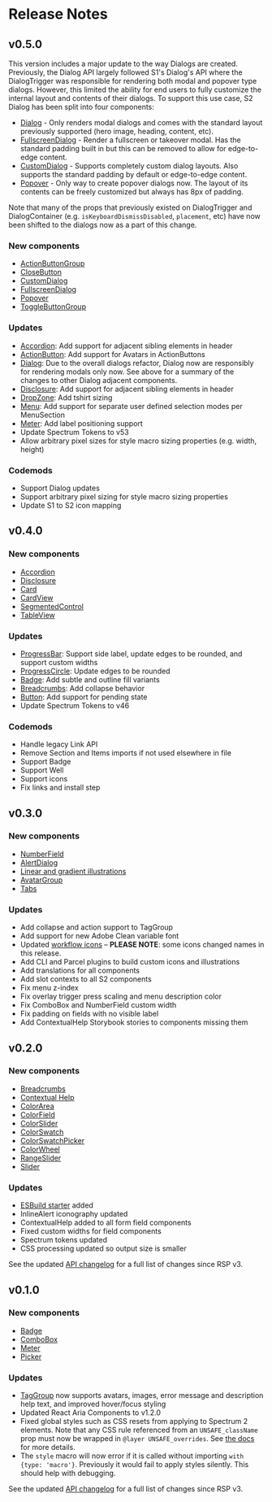 
# Release Notes

## v0.5.0

This version includes a major update to the way Dialogs are created. Previously, the Dialog API largely followed S1's Dialog's API
where the DialogTrigger was responsible for rendering both modal and popover type dialogs. However, this limited the ability for end users
to fully customize the internal layout and contents of their dialogs. To support this use case, S2 Dialog has been split into four components:
* [Dialog](?path=/docs/dialog--docs) - Only renders modal dialogs and comes with the standard layout previously supported (hero image, heading, content, etc).
* [FullscreenDialog](?path=/docs/fullscreendialog--docs) - Render a fullscreen or takeover modal. Has the standard padding built in but this can be removed to allow for edge-to-edge content.
* [CustomDialog](?path=/docs/customdialog--docs) - Supports completely custom dialog layouts. Also supports the standard padding by default or edge-to-edge content.
* [Popover](?path=/docs/popover--docs) - Only way to create popover dialogs now. The layout of its contents can be freely customized but always has 8px of padding.

Note that many of the props that previously existed on DialogTrigger and DialogContainer (e.g. `isKeyboardDismissDisabled`, `placement`, etc) have now been shifted to the dialogs now as a part of this change.

### New components

* [ActionButtonGroup](?path=/docs/actionbuttongroup--docs)
* [CloseButton](?path=/docs/customdialog--docs)
* [CustomDialog](?path=/docs/customdialog--docs)
* [FullscreenDialog](?path=/docs/fullscreendialog--docs)
* [Popover](?path=/docs/popover--docs)
* [ToggleButtonGroup](?path=/docs/togglebuttongroup--docs)

### Updates

* [Accordion](?path=/docs/accordion--docs): Add support for adjacent sibling elements in header
* [ActionButton](?path=/docs/actionbutton--docs): Add support for Avatars in ActionButtons
* [Dialog](?path=/docs/dialog--docs): Due to the overall dialogs refactor, Dialog now are responsibly for rendering modals only now. See above for a summary of the changes to other Dialog adjacent components.
* [Disclosure](?path=/docs/disclosure--docs): Add support for adjacent sibling elements in header
* [DropZone](?path=/docs/dropzone--docs): Add tshirt sizing
* [Menu](?path=/docs/menu--docs): Add support for separate user defined selection modes per MenuSection
* [Meter](?path=/docs/meter--docs): Add label positioning support
* Update Spectrum Tokens to v53
* Allow arbitrary pixel sizes for style macro sizing properties (e.g. width, height)

### Codemods

* Support Dialog updates
* Support arbitrary pixel sizing for style macro sizing properties
* Update S1 to S2 icon mapping

## v0.4.0

### New components

* [Accordion](?path=/docs/accordion--docs)
* [Disclosure](?path=/docs/disclosure--docs)
* [Card](?path=/docs/card--docs)
* [CardView](?path=/docs/cardview--docs)
* [SegmentedControl](?path=/docs/segmentedcontrol--docs)
* [TableView](?path=/docs/tableview--docs)

### Updates

* [ProgressBar](?path=/docs/progressbar--docs): Support side label, update edges to be rounded, and support custom widths
* [ProgressCircle]((?path=/docs/progresscircle--docs)): Update edges to be rounded
* [Badge](?path=/docs/badge--docs): Add subtle and outline fill variants
* [Breadcrumbs](?path=/docs/breadcrumbs--docs): Add collapse behavior
* [Button](?path=/docs/button--docs): Add support for pending state
* Update Spectrum Tokens to v46

### Codemods

* Handle legacy Link API
* Remove Section and Items imports if not used elsewhere in file
* Support Badge
* Support Well
* Support icons
* Fix links and install step

## v0.3.0

<Release030Intro />

### New components

* [NumberField](?path=/docs/numberfield--docs)
* [AlertDialog](?path=/docs/alertdialog--docs)
* [Linear and gradient illustrations](?path=/docs/illustrations--docs)
* [AvatarGroup](?path=/docs/avatargroup--docs)
* [Tabs](?path=/docs/tabs--docs)

### Updates

* Add collapse and action support to TagGroup
* Add support for new Adobe Clean variable font
* Updated [workflow icons](?path=/docs/workflow-icons--docs) – **PLEASE NOTE**: some icons changed names in this release.
* Add CLI and Parcel plugins to build custom icons and illustrations
* Add translations for all components
* Add slot contexts to all S2 components
* Fix menu z-index
* Fix overlay trigger press scaling and menu description color
* Fix ComboBox and NumberField custom width
* Fix padding on fields with no visible label
* Add ContextualHelp Storybook stories to components missing them

## v0.2.0

### New components

* [Breadcrumbs](?path=/docs/breadcrumbs--docs)
* [Contextual Help](?path=/docs/contextualhelp--docs)
* [ColorArea](?path=/docs/colorarea--docs)
* [ColorField](?path=/docs/colorfield--docs)
* [ColorSlider](?path=/docs/colorslider--docs)
* [ColorSwatch](?path=/docs/colorswatch--docs)
* [ColorSwatchPicker](?path=/docs/colorswatchpicker--docs)
* [ColorWheel](?path=/docs/colorwheel--docs)
* [RangeSlider](?path=/docs/rangeslider--docs)
* [Slider](?path=/docs/slider--docs)

### Updates

* [ESBuild starter](https://github.com/adobe/react-spectrum/tree/main/examples/s2-esbuild-starter-app) added
* InlineAlert iconography updated
* ContextualHelp added to all form field components
* Fixed custom widths for field components
* Spectrum tokens updated
* CSS processing updated so output size is smaller

See the updated [API changelog](https://github.com/adobe/react-spectrum/blob/main/packages/@react-spectrum/s2/api-diff.md) for a full list of changes since RSP v3.

## v0.1.0

### New components

* [Badge](?path=/docs/badge--docs)
* [ComboBox](?path=/docs/combobox--docs)
* [Meter](?path=/docs/meter--docs)
* [Picker](?path=/docs/picker--docs)

### Updates

* [TagGroup](?path=/docs/taggroup--docs) now supports avatars, images, error message and description help text, and improved hover/focus styling
* Updated React Aria Components to v1.2.0
* Fixed global styles such as CSS resets from applying to Spectrum 2 elements. Note that any CSS rule referenced from an `UNSAFE_className` prop must now be wrapped in `@layer UNSAFE_overrides`. See [the docs](?path=/docs/intro--docs#unsafe-style-overrides) for more details.
* The `style` macro will now error if it is called without importing `with {type: 'macro'}`. Previously it would fail to apply styles silently. This should help with debugging.

See the updated [API changelog](https://github.com/adobe/react-spectrum/blob/main/packages/@react-spectrum/s2/api-diff.md) for a full list of changes since RSP v3.
